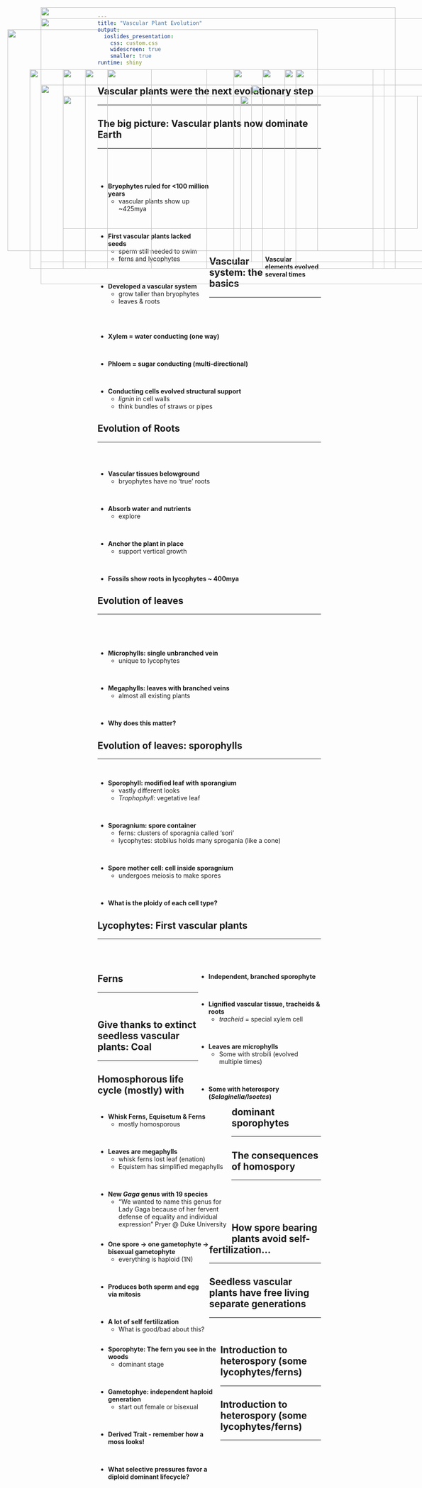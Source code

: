 ```yaml
---
title: "Vascular Plant Evolution"
output: 
  ioslides_presentation:
    css: custom.css
    widescreen: true
    smaller: true
runtime: shiny
---
```


## Vascular plants were the next evolutionary step
<hr>

<IMG STYLE="position:absolute; TOP:190px; LEFT:75px; WIDTH:400px; HEIGHT:450px" SRC="images/plantevol.jpg">

<IMG STYLE="position:absolute; TOP:225px; LEFT:575px; WIDTH:450px; HEIGHT:400px" SRC="images/fossil_lyco.jpg">

## The big picture: Vascular plants now dominate Earth
<hr>
<br/>
<br/>

<div style="float: left; width: 50%;">

* **Bryophytes ruled for <100 million years**
    + vascular plants show up ~425mya

<br/>

* **First vascular plants lacked seeds**
    + sperm still needed to swim 
    + ferns and lycophytes

<br/>

* **Developed a vascular system**
    + grow taller than bryophytes
    + leaves & roots
    
</div>

<IMG STYLE="position:absolute; TOP:190px; LEFT:600px; WIDTH:400px; HEIGHT:450px" SRC="images/manyangio.jpg">

##
<br/>
<br/>
<br/>
<br/>
<br/>
<br/>
<br/>
<br/>

<div style="float: right; width: 25%;">
**Vascular elements evolved several times**
</div>

<IMG STYLE="position:absolute; TOP:100px; LEFT:25px; WIDTH:700px; HEIGHT:500px" SRC="images/vascular_evolve.jpg">

## Vascular system: the basics
<hr>
<br/>
<br/>
<br/>

* **Xylem	=	water	conducting	(one	way)**	

<br/>

* **Phloem	=	sugar conducting (multi-directional)**	

<br/>

* **Conducting cells evolved structural support**
    + *lignin* in cell walls
    + think bundles of straws or pipes

<IMG STYLE="position:absolute; TOP:190px; LEFT:600px; WIDTH:300px; HEIGHT:450px" SRC="images/vascular.png">

## Evolution of Roots
<hr>
<br/>
<br/>

* **Vascular tissues belowground**
    + bryophytes have no 'true' roots

<br/>

* **Absorb water and nutrients**
    + explore

<br/>

* **Anchor the plant in place**
    + support vertical growth

<br/>

* **Fossils show roots in lycophytes ~ 400mya**

<IMG STYLE="position:absolute; TOP:250px; LEFT:550px; WIDTH:500px; HEIGHT:350px" SRC="images/earlyroots.jpg">

## Evolution of leaves
<hr>
<br/>
<br/>
<br/>

* **Microphylls: single unbranched vein**
    + unique to lycophytes

<br/>

* **Megaphylls: leaves with branched veins**
    + almost all existing plants
  
<br/>

* **Why does this matter?** 

<IMG STYLE="position:absolute; TOP:190px; LEFT:600px; WIDTH:400px; HEIGHT:450px" SRC="images/leaves.jpg">

## Evolution of leaves: sporophylls
<hr>
<br/>

* **Sporophyll: modified leaf with sporangium**
    + vastly different looks
    + *Trophophyll*: vegetative leaf

<br/>

* **Sporagnium:  spore container**
    + ferns: clusters of sporagnia called 'sori'
    + lycophytes: stobilus holds many sprogania (like a cone)

<br/>

* **Spore mother cell: cell inside sporagnium**
    + undergoes meiosis to make spores

<br/>

* **What is the ploidy of each cell type?**

<IMG STYLE="position:absolute; TOP:190px; LEFT:650px; WIDTH:400px; HEIGHT:450px" SRC="images/sporophyll.jpg">

## Lycophytes: First vascular plants
<hr>
<br/>
<br/>

<IMG STYLE="position:absolute; TOP:190px; LEFT:150px; WIDTH:200px; HEIGHT:450px" SRC="images/lyco.jpg">

<div style="float: right; width: 55%;">

* **Independent,	branched	sporophyte**

<br/>

* **Lignified	vascular	tissue,	tracheids & roots**
    + *tracheid* = special xylem cell

<br/>

* **Leaves are microphylls**
    + Some	with	strobili	(evolved	multiple times)

<br/>

* **Some	with	heterospory	(*Selaginella/Isoetes*)**

</div>

## Ferns
<hr>
<br/>

<div style="float: left; width: 60%;">

* **Whisk Ferns, Equisetum & Ferns**
    + mostly homosporous
    
<br/>

* **Leaves are megaphylls**
    + whisk ferns lost leaf (enation)
    + Equistem has simplified megaphylls

<br/> 

* **New *Gaga* genus with 19 species**
    + “We wanted to name this genus for Lady Gaga because of her fervent defense of equality and individual expression” Pryer @ Duke University
    
</div>

<IMG STYLE="position:absolute; TOP:190px; LEFT:675px; WIDTH:200px; HEIGHT:450px" SRC="images/gaga.jpg">

## 

<IMG STYLE="position:absolute; TOP:75px; LEFT:100px; WIDTH:900px; HEIGHT:600px" SRC="images/ferns.jpg">

## Give thanks to extinct seedless vascular plants: Coal
<hr>

<IMG STYLE="position:absolute; TOP:190px; LEFT:250px; WIDTH:600px; HEIGHT:450px" SRC="images/carbon.jpg">

## Homosphorous life cycle (mostly) with dominant sporophytes
<hr>

<IMG STYLE="position:absolute; TOP:190px; LEFT:250px; WIDTH:600px; HEIGHT:450px" SRC="images/fernlife.jpg">

## The consequences of homospory
<hr>
<br/>
<br/>
<br/>

<div style="float: left; width: 50%;">

* **One	spore	&rarr; one	gametophyte	&rarr; bisexual gametophyte**
    + everything is haploid (1N)

<br/>

* **Produces	both	sperm	and	egg	via mitosis**

<br/>

* **A lot of self fertilization**
    + What is good/bad about this?

</div>

<IMG STYLE="position:absolute; TOP:190px; LEFT:200px; WIDTH:700px; HEIGHT:450px" SRC="images/homospory.jpg">

## How spore bearing plants avoid self-fertilization...
<hr>

<IMG STYLE="position:absolute; TOP:190px; LEFT:535px; WIDTH:500px; HEIGHT:450px" SRC="images/della.jpg">

## Seedless vascular plants have free living separate generations
<hr>
<br/>

<div style="float: left; width: 55%;">

* **Sporophyte: The fern you see in the woods**
    + dominant stage

<br/>

* **Gametophye: independent haploid generation**
    + start out female or bisexual

<br/>

* **Derived Trait - remember how a moss looks!**

<br/>

* **What	selective	pressures	favor	a	diploid	 dominant	lifecycle?**

</div>

<IMG STYLE="position:absolute; TOP:190px; LEFT:600px; WIDTH:450px; HEIGHT:450px" SRC="images/fernstages.jpg">

##

<IMG STYLE="position:absolute; TOP:50px; LEFT:100px; WIDTH:800px; HEIGHT:550px" SRC="images/fernstages.jpg">

## Introduction to heterospory (some lycophytes/ferns)
<hr>

<IMG STYLE="position:absolute; TOP:225px; LEFT:100px; WIDTH:900px; HEIGHT:400px" SRC="images/homo_hetero.jpg">


## Introduction to heterospory (some lycophytes/ferns)
<hr>

<IMG STYLE="position:absolute; TOP:250px; LEFT:150px; WIDTH:800px; HEIGHT:300px" SRC="images/hetero.jpg">



